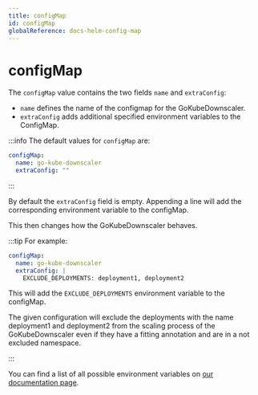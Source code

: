 ```yaml
---
title: configMap
id: configMap
globalReference: docs-helm-config-map
---
```


# configMap

The `configMap` value contains the two fields `name` and `extraConfig`:

- `name` defines the name of the configmap for the GoKubeDownscaler.
- `extraConfig` adds additional specified environment variables to the ConfigMap.

:::info
The default values for `configMap` are:

```yaml
configMap:
  name: go-kube-downscaler
  extraConfig: ""
```

:::

By default the `extraConfig` field is empty.
Appending a line will add the corresponding environment variable to the configMap.

This then changes how the GoKubeDownscaler behaves.

:::tip For example:

```yaml
configMap:
  name: go-kube-downscaler
  extraConfig: |
    EXCLUDE_DEPLOYMENTS: deployment1, deployment2
```

This will add the `EXCLUDE_DEPLOYMENTS` environment variable to the configMap.

The given configuration will exclude the deployments with the name deployment1 and deployment2
from the scaling process of the GoKubeDownscaler even if they have a fitting annotation and are in a not excluded namespace.

:::

You can find a list of all possible environment variables on [our documentation page](ref:docs-environment-variables).
